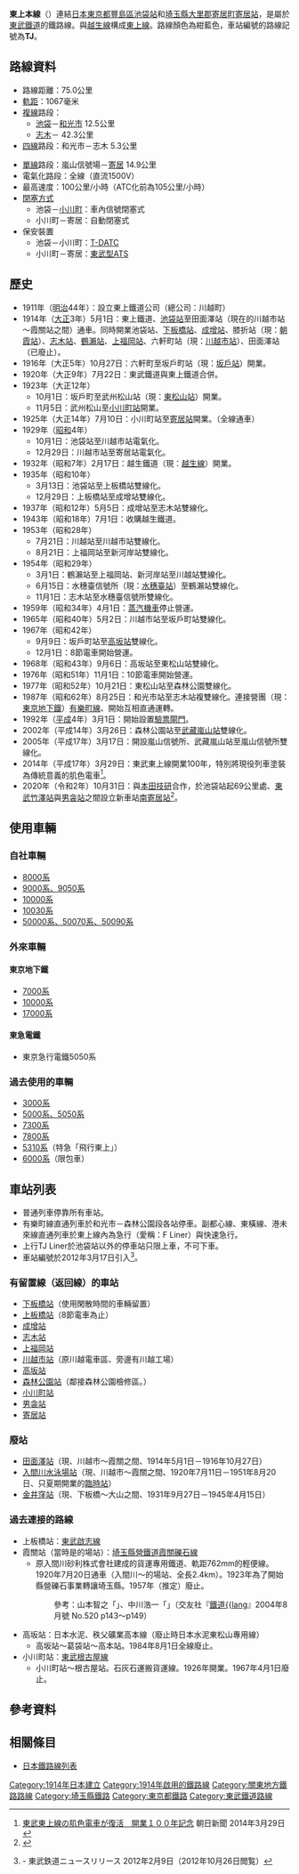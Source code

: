 {{noteTA
|G1=Railway}}
{{Infobox 鐵道路線
|日文原名=東上本線
|平假名=とうじょうほんせん
|羅馬拼音=Tōjō honsen
|路線名稱=[[File:Tōbu_Tetsudō_Logo.svg|30px]] 東上本線
|路線顏色=#004098
|標誌= [[File:Tobu_Tojo_Line_(TJ)_symbol.svg|40px]] <br> [[File:Tobu_Tojo_Line_Logo.svg|250px]] <br>路線標誌（上）與路線徽章（下）
|標誌大小=
|圖片= Tobu50090 ltd.jpg
|圖片大小=300px
|圖片說明=[[東武50000系電力動車組|50090系]] 川越特急
|所在地={{JPN}}{{flag|東京都}}、{{flag|埼玉縣}}
|起點=[[池袋站|池袋站]]
|終點=[[寄居站|寄居站]]
|站數=38個
|載客量=
|每日使用人數=
|路線記號=[[File:Tobu_Tojo_Line_(TJ)_symbol.svg|20px]] TJ
|路線顏色3=紺色
|通車=1914年5月1日
|最終延伸=1925年7月10日
|擁有者=[[File:Tōbu_Tetsudō_Logo.svg|30px]] [[東武鐵道|東武鐵道]]
|營運者=[[File:Tōbu_Tetsudō_Logo.svg|30px]] 東武鐵道
|車輛基地=
|使用車輛=參見[[#使用車輛|使用車輛]]
|路線距離=75.0公里
|軌距=1,067毫米
|軌道數量=[[四線鐵路|四線]]（和光市－志木之間）<br />[[複線鐵路|複線]]（池袋－和光市之間、志木－嵐山信號場之間）<br />[[單線鐵路|單線]]（嵐山信號場－寄居之間）
|電氣化方式=[[直流電|直流電]]1,500 [[伏特|V]] [[高架電纜|高架電纜]]
|最大坡度=
|最小曲線半徑=
|閉塞方式=車內信號閉塞式（池袋－小川町之間）<br />自動閉塞式（小川町－寄居之間）
|保安裝置=[[列車自動控制系統|T-DATC]]（池袋－小川町之間）<br />[[自動列車停止裝置|東武形ATS]]（小川町－寄居之間）
|最高速度=100公里/小時
|路線圖={{東武鐵道RDT/東上本線}}
}}
'''東上本線'''（{{jpn|j=東上本線|hg=とうじょうほんせん|rm=Tōjō honsen|f=y}}）連結[[日本|日本]][[東京都|東京都]][[豐島區|豐島區]][[池袋站|池袋站]]和[[埼玉縣|埼玉縣]][[大里郡|大里郡]][[寄居町|寄居町]][[寄居站|寄居站]]，是屬於[[東武鐵道|東武鐵道]]的鐵路線。與[[越生線|越生線]]構成[[東上線|東上線]]。路線顏色為紺藍色，車站編號的路線記號為'''TJ'''。

==路線資料==
* 路線距離：75.0公里
* [[軌距|軌距]]：1067毫米
* [[複線鐵路|複線]]路段：
** [[池袋站|池袋]]－[[和光市站|和光市]] 12.5公里
** [[志木站|志木]]－{{link-ja|嵐山信號場|嵐山信号場}} 42.3公里
* [[四線鐵路|四線]]路段：和光市－志木 5.3公里
<!--**関東の大手私鉄では唯一、[[昭和|昭和時代]]に本線が最初に複々線にした。 →「関東の大手私鉄で初めて昭和時代にこの区間が複々線になった。」という意味なら誤り。伊勢崎線 北千住-竹ノ塚間が先。本線が東武本線の意味ならここに書くには蛇足。-->
* [[單線鐵路|單線]]路段：嵐山信號場－[[寄居站|寄居]] 14.9公里
* 電氣化路段：全線（直流1500V）
* 最高速度：100公里/小時（ATC化前為105公里/小時）
* [[閉塞_(鐵路)|閉塞方式]]
** 池袋－[[小川町站_(埼玉縣)|小川町]]：車內信號閉塞式
** 小川町－寄居：自動閉塞式
* 保安裝置
** 池袋－小川町：[[列車自動控制系統#東武鉄道_(T-DATC)|T-DATC]]
** 小川町－寄居：[[自動列車停止裝置#東武鉄道TSP式（多変周式・パターン照査型）・東京都交通局T形ATS|東武型ATS]]

==歷史==
*1911年（[[明治|明治]]44年）：設立東上鐵道公司（總公司：川越町）
*1914年（[[大正|大正]]3年）5月1日：東上鐵道、[[池袋站|池袋站]]至田面澤站（現在的川越市站～霞關站之間）通車。同時開業池袋站、[[下板橋站|下板橋站]]、[[成增站|成增站]]、膝折站（現：[[朝霞站|朝霞站]]）、[[志木站|志木站]]、[[鶴瀨站|鶴瀨站]]、[[上福岡站|上福岡站]]、六軒町站（現：[[川越市站|川越市站]]）、田面澤站（已廢止）。
*1916年（大正5年）10月27日：六軒町至坂戶町站（現：[[坂戶站|坂戶站]]）開業。
*1920年（大正9年）7月22日：東武鐵道與東上鐵道合併。
*1923年（大正12年）
**10月1日：坂戶町至武州松山站（現：[[東松山站|東松山站]]）開業。
**11月5日：武州松山至[[小川町站_(埼玉縣)|小川町站]]開業。
*1925年（大正14年）7月10日：小川町站至[[寄居站|寄居站]]開業。（全線通車）
*1929年（[[昭和|昭和]]4年）
**10月1日：池袋站至川越市站電氣化。
**12月29日：川越市站至寄居站電氣化。
*1932年（昭和7年）2月17日：越生鐵道（現：[[東武越生線|越生線]]）開業。
*1935年（昭和10年）
**3月13日：池袋站至上板橋站雙線化。
**12月29日：上板橋站至成增站雙線化。
*1937年（昭和12年）5月5日：成增站至志木站雙線化。
*1943年（昭和18年）7月1日：收購越生鐵道。
*1953年（昭和28年）
**7月21日：川越站至川越市站雙線化。
**8月21日：上福岡站至新河岸站雙線化。
*1954年（昭和29年）
**3月1日：鶴瀨站至上福岡站、新河岸站至川越站雙線化。
**6月15日：水穗臺信號所（現：[[水穗臺站|水穗臺站]]）至鶴瀨站雙線化。
**11月1日：志木站至水穗臺信號所雙線化。
*1959年（昭和34年）4月1日：[[鐵路機車#蒸汽機車|蒸汽機車]]停止營運。
*1965年（昭和40年）5月2日：川越市站至坂戶町站雙線化。
*1967年（昭和42年）
**9月9日：坂戶町站至[[高坂站|高坂站]]雙線化。
**12月1日：8節電車開始營運。
*1968年（昭和43年）9月6日：高坂站至東松山站雙線化。
*1976年（昭和51年）11月1日：10節電車開始營運。
*1977年（昭和52年）10月21日：東松山站至森林公園雙線化。
*1987年（昭和62年）8月25日：和光市站至志木站複雙線化。連接營團（現：[[東京地下鐵|東京地下鐵]]）[[有樂町線|有樂町線]]、開始互相直通運轉。
*1992年（[[平成|平成]]4年）3月1日：開始設置[[驗票閘門|驗票閘門]]。
*2002年（平成14年）3月26日：森林公園站至[[武藏嵐山站|武藏嵐山站]]雙線化。
*2005年（平成17年）3月17日：開設嵐山信號所、武藏嵐山站至嵐山信號所雙線化。
*2014年（平成17年）3月29日：東武東上線開業100年，特別將現役列車塗裝為傳統意義的肌色電車<ref>[http://www.asahi.com/articles/ASG3X3FLHG3XUTNB002.html 東武東上線の肌色電車が復活　開業１００年記念] {{Wayback|url=http://www.asahi.com/articles/ASG3X3FLHG3XUTNB002.html |date=20140420183043 }}朝日新聞 2014年3月29日</ref>。
*2020年（令和2年）10月31日：與[[本田技研|本田技研]]合作，於池袋站起69公里處、[[東武竹澤站|東武竹澤站]]與[[男衾站|男衾站]]之間設立新車站[[南寄居站|南寄居站]]<ref>{{cite web |url=http://www.tobu.co.jp/file/pdf/af37807d9ea4a4765ed2ce3b50a5dcbf/190603.pdf?date=20190603105416 |title=2020年秋 東武東上線　東武竹沢駅～男衾駅間に新駅を開業します |publisher=東武鐵道 |date=2019-06-03 |accessdate=2019-06-19 |language=ja |archive-date=2020-10-30 |archive-url=https://web.archive.org/web/20201030134233/https://www.tobu.co.jp/file/pdf/af37807d9ea4a4765ed2ce3b50a5dcbf/190603.pdf?date=20190603105416 |dead-url=no }}</ref>。

==使用車輛==
===自社車輛===
*[[東武8000系電車|8000系]]
*[[東武9000系電車|9000系、9050系]]
*[[東武10000系電車|10000系]]
*[[東武10030系電車|10030系]]
*[[東武50000系電車|50000系、50070系、50090系]]

===外來車輛===
====東京地下鐵====
*[[營團7000系電力動車組|7000系]]
*[[東京地下鐵10000系電車|10000系]]
*[[東京地鐵17000系電聯車|17000系]]
====東急電鐵====
*東京急行電鐵5050系

===過去使用的車輛===
*[[東武3000系電車|3000系]]
*[[東武5000系電車|5000系、5050系]]
*[[東武7300系電車|7300系]]
*[[東武7800系電車|7800系]]
*[[東武5310系電車|5310系]]（特急「飛行東上」）
*[[東武6000系電車|6000系]]（限包車）

==車站列表==
* 普通列車停靠所有車站。
* 有樂町線直通列車於和光市－森林公園段各站停車。副都心線、東橫線、港未來線直通列車於東上線內為急行（愛稱：F Liner）與快速急行。
* 上行TJ Liner於池袋站以外的停車站只限上車，不可下車。
* 車站編號於2012年3月17日引入<ref name="tobu20120209">{{PDFlink|1=[http://www.tobu.co.jp/file/pdf/017af1e69f2ac63a8b2dea3d14de7a49/120209_1.pdf?date=20120313092459  「東武スカイツリーライン」誕生! 伊勢崎線 浅草・押上 ⇔ 東武動物公園間に路線愛称名を導入 〜 あわせて駅ナンバリングを導入し、よりわかりやすくご案内します 〜]}} - 東武鉄道ニュースリリース 2012年2月9日（2012年10月26日閲覧）</ref>。
{{東武鐵道車站列表/東上本線}}

=== 有留置線（返回線）的車站 ===
*[[下板橋站|下板橋站]]（使用閑散時間的車輛留置）
*[[上板橋站|上板橋站]]（8節電車為止）
*[[成增站|成增站]]
*[[志木站|志木站]]
*[[上福岡站|上福岡站]]
*[[川越市站|川越市站]]（原川越電車區、旁邊有川越工場）
*[[高坂站|高坂站]]
*[[森林公園站_(埼玉縣)|森林公園站]]（鄰接森林公園檢修區。）
*[[小川町站_(埼玉縣)|小川町站]]
*[[男衾站|男衾站]]
*[[寄居站|寄居站]]

=== 廢站 ===
* [[田面澤站|田面澤站]]（現、川越市～霞關之間、1914年5月1日－1916年10月27日）
* [[入間川水泳場站|入間川水泳場站]]（現、川越市～霞關之間、1920年7月11日－1951年8月20日、只夏期開業的[[臨時站|臨時站]]）
* [[金井窪站|金井窪站]]（現、下板橋～大山之間、1931年9月27日－1945年4月15日）

=== 過去連接的路線 ===
* 上板橋站：[[東武啟志線|東武啟志線]]
* 霞關站（當時是的場站）：[[埼玉縣營鐵道霞關礫石線|埼玉縣營鐵道霞關礫石線]]
** 原入間川砂利株式會社建成的貨運專用鐵道、軌距762mm的輕便線。1920年7月20日通車（入間川～的場站、全長2.4km）。1923年為了開始縣營礫石事業轉讓埼玉縣。1957年（推定）廢止。
:: 參考：山本智之「{{lang|ja|ふる里で走っていた砂利運びの小さな鉄道 <small>埼玉県営鉄道をめぐって</small>}}」、中川浩一「{{lang|ja|埼玉県営鉄道で見かけた2両の蒸気機関車}}」（交友社『[[鐵道Fan_(雜誌)|鐵道{{lang]]』2004年8月號 No.520 p143～p149）
* 高坂站：日本水泥、秩父礦業高本線（廢止時日本水泥東松山專用線）
** 高坂站～葛袋站～高本站。1984年8月1日全線廢止。
* 小川町站：[[東武根古屋線|東武根古屋線]]
** 小川町站～根古屋站。石灰石運搬貨運線。1926年開業。1967年4月1日廢止。

==參考資料==
<references/>

==相關條目==
* [[日本鐵路線列表|日本鐵路線列表]]
{{東京大眾運輸}}
{{東武鐵道路線}}
{{東上本線}}
{{DEFAULTSORT:Tōjō Line}}
{{Portal bar|日本|東京|埼玉|鐵路|日本鐵路|城市軌道交通}}
[[Category:1914年日本建立|Category:1914年日本建立]]
[[Category:1914年啟用的鐵路線|Category:1914年啟用的鐵路線]]
[[Category:關東地方鐵路路線|Category:關東地方鐵路路線]]
[[Category:埼玉縣鐵路|Category:埼玉縣鐵路]]
[[Category:東京都鐵路|Category:東京都鐵路]]
[[Category:東武鐵道路線|Category:東武鐵道路線]]